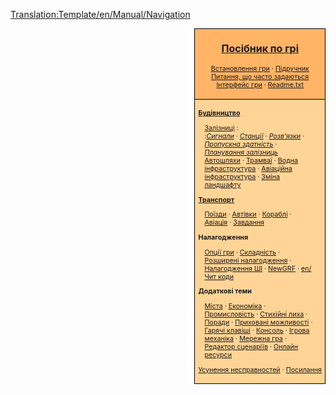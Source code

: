 <noinclude>[[Translation:Template/en/Manual/Navigation]]</noinclude>
<div style="float:right; padding-left:12px; background:#ffffff;">
<div style="border:1px solid #000000; background:#ffb466; padding:5px; -moz-border-radius-topleft:5px; -moz-border-radius-topright:5px; font-size: 12pt;">
<center><strong><font size="3">[[uk/Manual/Main Page|Посібник по грі]]</font></strong></center>
<div style="font-size: 8pt; text-align: center;">
[[uk/Manual/Встановлення|Встановлення гри]] &middot; 
[[uk/Підручник|Підручник]]<br />
[[uk/Archive/Community/Питання, що часто задаються|Питання, що часто задаються]]<br /> 
[[uk/Manual/Інтерфейс гри|Інтерфейс гри]] &middot;
[[uk/Readme.txt|Readme.txt]]
</div>
</div>
<div style="border:1px solid black; border-top-width: 0px; background:#ffd496; padding:5px; -moz-border-radius-bottomleft:5px; -moz-border-radius-bottomright:8px; font-size: 8pt;">

<div style="width: 186px">
'''[[uk/Manual/Будівництво|Будівництво]]'''
<div style="margin-left:10px;">
[[uk/Залізничне будівництво|Залізниці]] : <br />
:''[[uk/Сигнали|Сигнали]]'' &middot; ''[[uk/Залізничні станції|Станції]]'' &middot; ''[[uk/Розв’язки|Розв’язки]]'' &middot; ''[[uk/Пропускна здатність залізниць|Пропускна здатність]]'' &middot; ''[[uk/Планування залізниць|Планування залізниць]]''
[[uk/Автотранспортне будівництво|Автошляхи]] &middot; [[uk/Трамваї|Трамваї]] &middot; [[uk/Водна інфраструктура|Водна інфраструктура]] &middot; [[uk/Авіаційна інфраструктура|Авіаційна інфраструктура]] &middot; [[uk/Manual/Зміна ландшафту|Зміна ландшафту]]
</div>
</div>

<div style="width: 186px">
'''[[uk/Транспорт|Транспорт]]'''
<div style="margin-left:10px;">
[[uk/Поїзди|Поїзди]] &middot; [[uk/Автівки|Автівки]] &middot; [[uk/Кораблі|Кораблі]] &middot;
[[uk/Авіація|Авіація]] &middot; [[uk/Завдання|Завдання]]
</div>
</div>

<div style="width: 186px">
'''Налагодження'''
<div style="margin-left:10px;">
[[uk/Вікно опцій гри|Опції гри]] &middot; [[uk/Складність|Складність]] &middot; [[uk/Розширені налагодження|Розширені налагодження]] &middot; [[uk/Налагодження ШІ|Налагодження ШІ]] &middot;
[[uk/NewGRF|NewGRF]] &middot; [[en/Чит коди]]
</div>
</div>

<div style="width: 186px">
'''Додаткові теми'''<br />
<div style="margin-left:10px;">
[[uk/Manual/Місто|Міста]] &middot; [[uk/Економіка|Економіка]] &middot; [[uk/Промисловість|Промисловість]] &middot;
[[uk/Стихійні лиха|Стихійні лиха]] &middot; [[uk/Поради|Поради]] &middot;
[[uk/Приховані можливості|Приховані можливості]] &middot; [[uk/Гарячі клавіші|Гарячі клавіші]] &middot;
[[uk/Консоль|Консоль]] &middot; [[uk/Ігрова механіка|Ігрова механіка]] &middot;
[[uk/Мережна гра|Мережна гра]] &middot; [[uk/Редактор сценаріїв|Редактор сценаріїв]] &middot;
[[uk/Онлайн ресурси|Онлайн ресурси]]
</div>
</div>

[[uk/Усунення несправностей|Усунення несправностей]] &middot; [[uk/Посилання|Посилання]]
</div>
</div>
<includeonly>[[Category:en/Manual/Manual|{{PAGENAME}}]]</includeonly>
